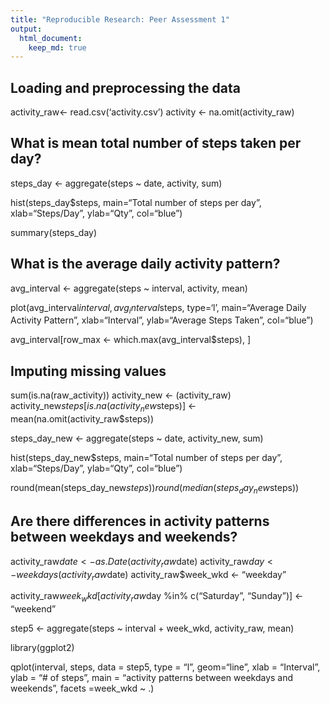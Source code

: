 ```yaml
---
title: "Reproducible Research: Peer Assessment 1"
output: 
  html_document:
    keep_md: true
---
```



## Loading and preprocessing the data
activity_raw<- read.csv('activity.csv')
activity <- na.omit(activity_raw)


## What is mean total number of steps taken per day?
steps_day <- aggregate(steps ~ date, activity, sum)

hist(steps_day$steps,
	   main="Total number of steps per day", 
     xlab="Steps/Day",
	   ylab="Qty",
	   col="blue")
	 
summary(steps_day)

## What is the average daily activity pattern?

avg_interval <- aggregate(steps ~ interval, activity, mean)

plot(avg_interval$interval, 
	   avg_interval$steps,
	 type='l', 
	 main="Average Daily Activity Pattern", 
     xlab="Interval",
     ylab="Average Steps Taken",
	 col="blue")

avg_interval[row_max <- which.max(avg_interval$steps), ]

## Imputing missing values

sum(is.na(raw_activity))
activity_new <- (activity_raw)
activity_new$steps[is.na(activity_new$steps)] <- mean(na.omit(activity_raw$steps))

steps_day_new <- aggregate(steps ~ date, activity_new, sum)

hist(steps_day_new$steps,
	 main="Total number of steps per day", 
     xlab="Steps/Day",
	 ylab="Qty",
	 col="blue")

round(mean(steps_day_new$steps))
round(median(steps_day_new$steps))

## Are there differences in activity patterns between weekdays and weekends?

activity_raw$date <- as.Date(activity_raw$date)
activity_raw$day <- weekdays(activity_raw$date)
activity_raw$week_wkd <- "weekday"

activity_raw$week_wkd[activity_raw$day %in% c("Saturday", "Sunday")] <- "weekend"

step5 <- aggregate(steps ~ interval + week_wkd, activity_raw, mean)

library(ggplot2)

qplot(interval, 
      steps, 
      data = step5, 
      type = "l", 
      geom="line",
      xlab = "Interval", 
      ylab = "# of steps", 
      main = "activity patterns between weekdays and weekends",
      facets =week_wkd ~ .)
